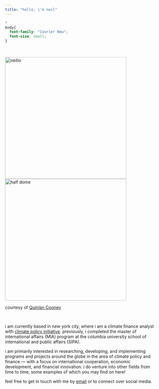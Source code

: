 ```yaml
---
title: "hello, i'm neil"
---
```


```css
*
body{
  font-family: "Courier New";
  font-size: small;
}
```

<br/>

<div class = "columns-2">
  <img src="pictures/neilio.jpg" alt="neilio" width="400"/>
  <img src="pictures/halfdome.jpg" alt="half dome" width="400"/>
</div>

courtesy of [Quinlan Cooney](https://quinlancooney.com/)

<br/>

i am currently based in new york city, where i am a climate finance analyst with [climate policy initiative](https://www.climatepolicyinitiative.org/). previously, i completed the master of international affairs (MIA) program at the columbia university school of international and public affairs (SIPA).

i am primarily interested in researching, developing, and implementing programs and projects around the globe in the area of climate policy and finance — with a focus on international cooperation, economic development, and financial innovation. i do venture into other fields from time to time, some examples of which you may find on here!

feel free to get in touch with me by [email](mailto:neilkchin@gmail.com){.email} or to connect over social media.

